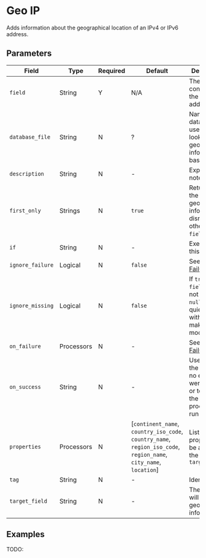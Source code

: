 
# Geo IP

<Synopsis>
Adds information about the geographical location of an IPv4 or IPv6 address.
</Synopsis>

## Parameters

|Field|Type|Required|Default|Description|
|---|---|---|---|---|
|`field`|String|Y|N/A|The field containing the IP address|
|`database_file`|String|N|?|Name of the database used to lookup the geographical information based on IP|
|`description`|String|N|-|Explanatory note|
|`first_only`|Strings|N|`true`|Return only the first ip geolocation info, disregarding others in `field` if any|
|`if`|String|N|-|Execute on this condition|
|`ignore_failure`|Logical|N|`false`|See [Handling Failures](../handling-failures.mdx)|
|`ignore_missing`|Logical|N|`false`|If `true` and `field` does not exist or is `null`, exit quietly without making any modifications|
|`on_failure`|Processors|N|-|See [Handling Failures](../handling-failures.mdx)|
|`on_success`|String|N|-|Use to inform the user that no errors were raised or to specify the next processor to run|
|`properties`|Processors|N|[`continent_name`, `country_iso_code`, `country_name`, `region_iso_code`, `region_name`, `city_name`, `location`]|List of properties to be added to the `target_field`|
|`tag`|String|N|-|Identifier|
|`target_field`|String|N|-|The field that will store the geographical information|

## Examples

TODO:
